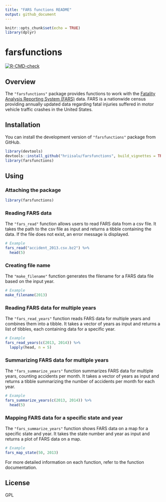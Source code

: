 ```yaml
---
title: "FARS functions README"
output: github_document
---
```


```r
knitr::opts_chunk$set(echo = TRUE)
library(dplyr)
```

# farsfunctions

<!-- badges: start -->
[![R-CMD-check](https://github.com/hriisalu/farsfunctions/actions/workflows/R-CMD-check.yaml/badge.svg)](https://github.com/hriisalu/farsfunctions/actions/workflows/R-CMD-check.yaml)
<!-- badges: end -->

## Overview

The `"farsfunctions"` package provides functions to work with the [Fatality Analysis Reporting System (FARS)](https://www.nhtsa.gov/research-data/fatality-analysis-reporting-system-fars) data. FARS is a nationwide census providing annually updated data regarding fatal injuries suffered in motor vehicle traffic crashes in the United States. 

## Installation

You can install the development version of `"farsfunctions"` package from GitHub.

```r
library(devtools)
devtools::install_github("hriisalu/farsfunctions", build_vignettes = TRUE, force = TRUE)
library(farsfunctions)
```

## Using

### Attaching the package

```r
library(farsfunctions)
```

### Reading FARS data

The `"fars_read"` function allows users to read FARS data from a csv file. It takes the path to the csv file as input and returns a tibble containing the data. If the file does not exist, an error message is displayed.

```r
# Example
fars_read("accident_2013.csv.bz2") %>% 
  head(5)
```

### Creating file name

The `"make_filename"` function generates the filename for a FARS data file based on the input year.

```r
# Example
make_filename(2013)
```

### Reading FARS data for multiple years

The `"fars_read_years"` function reads FARS data for multiple years and combines them into a tibble. It takes a vector of years as input and returns a list of tibbles, each containing data for a specific year.

```r
# Example
fars_read_years(c(2013, 2014)) %>% 
  lapply(head, n = 5)
```

### Summarizing FARS data for multiple years

The `"fars_summarize_years"` function summarizes FARS data for multiple years, counting accidents per month. It takes a vector of years as input and returns a tibble summarizing the number of accidents per month for each year.

```r
# Example
fars_summarize_years(c(2013, 2014)) %>% 
  head(5)
```


### Mapping FARS data for a specific state and year

The `"fars_summarize_years"` function shows FARS data on a map for a specific state and year. It takes the state number and year as input and returns a plot of FARS data on a map.

```r
# Example
fars_map_state(50, 2013)
```

For more detailed information on each function, refer to the function documentation.


## License

GPL

